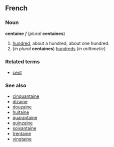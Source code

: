 ==French==
===Noun===
'''centaine''' ''f'' (''plural'' '''centaines''')

#[[hundred]], about a hundred, about one hundred.
#(''in plural'' '''centaines''') [[hundred]]s (''in arithmetic'')

===Related terms===
*[[cent#French|cent]]

===See also===
*[[cinquantaine]]
*[[dizaine]]
*[[douzaine]]
*[[huitaine]]
*[[quarantaine]]
*[[quinzaine]]
*[[soixantaine]]
*[[trentaine]]
*[[vingtaine]]